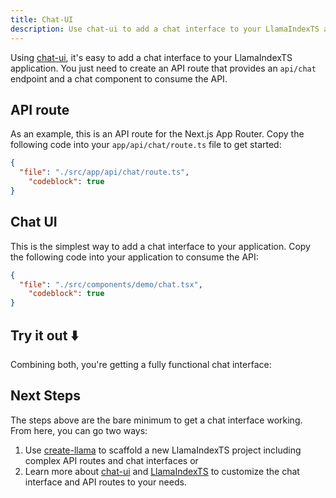```yaml
---
title: Chat-UI 
description: Use chat-ui to add a chat interface to your LlamaIndexTS application.
---
```


Using [chat-ui](https://github.com/run-llama/chat-ui), it's easy to add a chat interface to your LlamaIndexTS application.
You just need to create an API route that provides an `api/chat` endpoint and a chat component to consume the API.

## API route

As an example, this is an API route for the Next.js App Router. Copy the following code into your `app/api/chat/route.ts` file to get started:

```json doc-gen:file
{
  "file": "./src/app/api/chat/route.ts",
	"codeblock": true
}
```

## Chat UI

This is the simplest way to add a chat interface to your application. Copy the following code into your application to consume the API:

```json doc-gen:file
{
  "file": "./src/components/demo/chat.tsx",
	"codeblock": true
}
```

## Try it out ⬇️

Combining both, you're getting a fully functional chat interface:

<ChatDemo />

## Next Steps

The steps above are the bare minimum to get a chat interface working. From here, you can go two ways:

1. Use [create-llama](https://github.com/run-llama/create-llama) to scaffold a new LlamaIndexTS project including complex API routes and chat interfaces or
2. Learn more about [chat-ui](https://github.com/run-llama/chat-ui) and [LlamaIndexTS](https://github.com/run-llama/llamaindex-ts) to customize the chat interface and API routes to your needs.


